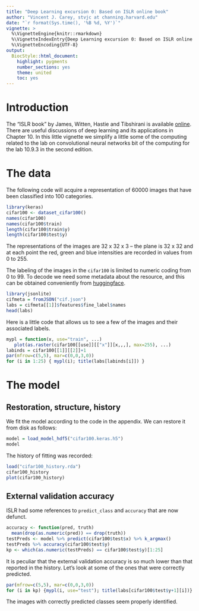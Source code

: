 ```yaml
---
title: "Deep Learning excursion 0: Based on ISLR online book"
author: "Vincent J. Carey, stvjc at channing.harvard.edu"
date: "`r format(Sys.time(), '%B %d, %Y')`"
vignette: >
  %\VignetteEngine{knitr::rmarkdown}
  %\VignetteIndexEntry{Deep Learning excursion 0: Based on ISLR online book}
  %\VignetteEncoding{UTF-8}
output:
  BiocStyle::html_document:
    highlight: pygments
    number_sections: yes
    theme: united
    toc: yes
---
```


# Introduction

The "ISLR book" by James, Witten, Hastie and Tibshirani
is available [online](https://hastie.su.domains/ISLR2/ISLRv2_website.pdf).
There are useful discussions of deep learning and its applications
in Chapter 10.  In this little vignette we simplify a little
some of the computing related to the lab on convolutional neural networks
bit of the computing for the lab 10.9.3 in the second edition.

# The data

The following code will acquire a representation of 60000
images that have been classified into 100 categories.
```r
library(keras)
cifar100 <- dataset_cifar100()
names(cifar100)
names(cifar100$train)
length(cifar100$train$y)
length(cifar100$test$y)
```

The representations of the images are 32 x 32 x 3 -- the
plane is 32 x 32 and at each point the red, green and blue
intensities are recorded in values from 0 to 255.  

The labeling of the images in the `cifar100` is limited to
numeric coding from 0 to 99.  To decode we need some
metadata about the resource, and this can be obtained
conveniently from [huggingface](https://huggingface.co/datasets/cifar100/blob/main/dataset_infos.json).

```r
library(jsonlite)
cifmeta = fromJSON("cif.json")
labs = cifmeta[[1]]$features$fine_label$names
head(labs)
```

Here is a little code that allows us to see a few of
the images and their associated labels.

```r
mypl = function(x, use="train", ...) 
   plot(as.raster(cifar100[[use]][["x"]][x,,,], max=255), ...)
labinds = cifar100[[1]][[2]]+1
par(mfrow=c(5,5), mar=c(0,0,3,0))
for (i in 1:25) { mypl(i); title(labs[labinds[i]]) }
```

# The model

## Restoration, structure, history

We fit the model according to the code in the appendix.  We
can restore it from disk as follows:

```r
model = load_model_hdf5("cifar100.keras.h5")
model
```

The history of fitting was recorded:
```r
load("cifar100_history.rda")
cifar100_history
plot(cifar100_history)
```

## External validation accuracy

ISLR had some references to `predict_class` and `accuracy`
that are now defunct.
```r
accuracy <- function(pred, truth)
  mean(drop(as.numeric(pred)) == drop(truth))
testPreds <- model %>% predict(cifar100$test$x) %>% k_argmax()
testPreds %>% accuracy(cifar100$test$y)
kp <- which(as.numeric(testPreds) == cifar100$test$y)[1:25]
```

It is peculiar that the external validation accuracy is
so much lower than that reported in the history.  Let's 
look at some of the ones that were correctly predicted.

```r
par(mfrow=c(5,5), mar=c(0,0,3,0))
for (i in kp) {mypl(i, use="test"); title(labs[cifar100$test$y+1][i])}
```

The images with correctly predicted classes seem properly identified.
